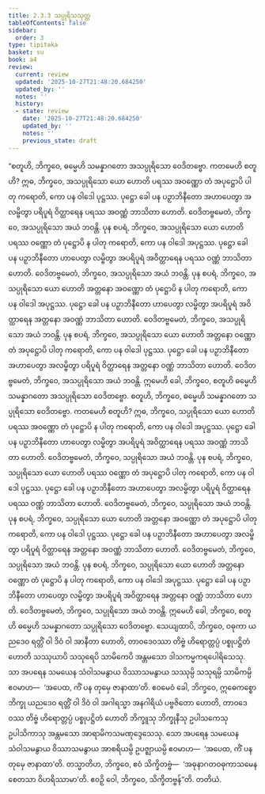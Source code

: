 ```yaml
---
title: 2.3.3 သပ္ပုရိသသုတ္တ
tableOfContents: false
sidebar:
  order: 3
type: tipitaka
basket: su
book: a4
review:
  current: review
  updated: '2025-10-27T21:48:20.684250'
  updated_by: ''
  notes: ''
  history:
  - state: review
    date: '2025-10-27T21:48:20.684250'
    updated_by: ''
    notes: ''
    previous_state: draft
---
```



<ReviewStatus review={frontmatter.review} showDetails={true} />

<HypothesisAnnotation frontmatter={frontmatter} />

<DynamicBreadcrumb />

<Division number="73" book="a4" e="ch" v="15" p="389">

<Paragraph number="527" book="a4">
“စတူဟိ, ဘိက္ခဝေ, ဓမ္မေဟိ သမန္နာဂတော အသပ္ပုရိသော ဝေဒိတဗ္ဗော. ကတမေဟိ စတူဟိ? ဣဓ, ဘိက္ခဝေ, အသပ္ပုရိသော ယော ဟောတိ ပရဿ အဝဏ္ဏော တံ အပုဋ္ဌောပိ ပါတု ကရောတိ, ကော ပန ဝါဒေါ ပုဋ္ဌဿ. ပုဋ္ဌော ခေါ ပန ပဉှာဘိနီတော အဟာပေတွာ အလမ္ဗိတွာ ပရိပူရံ ဝိတ္ထာရေန ပရဿ အဝဏ္ဏံ ဘာသိတာ ဟောတိ. ဝေဒိတဗ္ဗမေတံ, ဘိက္ခဝေ, အသပ္ပုရိသော အယံ ဘဝန္တိ.
</Paragraph>

<Paragraph number="528" book="a4">
ပုန စပရံ, ဘိက္ခဝေ, အသပ္ပုရိသော ယော ဟောတိ ပရဿ ဝဏ္ဏော တံ ပုဋ္ဌောပိ န ပါတု ကရောတိ, ကော ပန ဝါဒေါ အပုဋ္ဌဿ. ပုဋ္ဌော ခေါ ပန ပဉှာဘိနီတော ဟာပေတွာ လမ္ဗိတွာ အပရိပူရံ အဝိတ္ထာရေန ပရဿ ဝဏ္ဏံ ဘာသိတာ ဟောတိ. ဝေဒိတဗ္ဗမေတံ, ဘိက္ခဝေ, အသပ္ပုရိသော အယံ ဘဝန္တိ.
</Paragraph>

<Paragraph number="529" book="a4">
ပုန စပရံ, ဘိက္ခဝေ, အသပ္ပုရိသော ယော ဟောတိ အတ္တနော အဝဏ္ဏော တံ ပုဋ္ဌောပိ န ပါတု ကရောတိ, ကော ပန ဝါဒေါ အပုဋ္ဌဿ. ပုဋ္ဌော ခေါ ပန ပဉှာဘိနီတော ဟာပေတွာ လမ္ဗိတွာ အပရိပူရံ အဝိတ္ထာရေန အတ္တနော အဝဏ္ဏံ ဘာသိတာ ဟောတိ. ဝေဒိတဗ္ဗမေတံ, ဘိက္ခဝေ, အသပ္ပုရိသော အယံ ဘဝန္တိ.
</Paragraph>

<Paragraph number="530" book="a4">
ပုန စပရံ, ဘိက္ခဝေ, အသပ္ပုရိသော ယော ဟောတိ အတ္တနော ဝဏ္ဏော တံ အပုဋ္ဌောပိ ပါတု ကရောတိ, ကော ပန ဝါဒေါ ပုဋ္ဌဿ. ပုဋ္ဌော ခေါ ပန ပဉှာဘိနီတော အဟာပေတွာ အလမ္ဗိတွာ ပရိပူရံ ဝိတ္ထာရေန အတ္တနော ဝဏ္ဏံ ဘာသိတာ ဟောတိ. ဝေဒိတဗ္ဗမေတံ, ဘိက္ခဝေ, အသပ္ပုရိသော အယံ ဘဝန္တိ. ဣမေဟိ ခေါ, ဘိက္ခဝေ, စတူဟိ ဓမ္မေဟိ သမန္နာဂတော အသပ္ပုရိသော ဝေဒိတဗ္ဗော.
</Paragraph>

<Paragraph number="531" book="a4">
စတူဟိ, ဘိက္ခဝေ, ဓမ္မေဟိ သမန္နာဂတော သပ္ပုရိသော ဝေဒိတဗ္ဗော. ကတမေဟိ စတူဟိ? ဣဓ, ဘိက္ခဝေ, သပ္ပုရိသော ယော ဟောတိ ပရဿ အဝဏ္ဏော တံ ပုဋ္ဌောပိ န ပါတု ကရောတိ, ကော ပန ဝါဒေါ အပုဋ္ဌဿ. ပုဋ္ဌော ခေါ ပန ပဉှာဘိနီတော ဟာပေတွာ လမ္ဗိတွာ အပရိပူရံ အဝိတ္ထာရေန ပရဿ အဝဏ္ဏံ ဘာသိတာ ဟောတိ. ဝေဒိတဗ္ဗမေတံ, ဘိက္ခဝေ, သပ္ပုရိသော အယံ ဘဝန္တိ.
</Paragraph>

<Paragraph number="532" book="a4">
ပုန စပရံ, ဘိက္ခဝေ, သပ္ပုရိသော ယော ဟောတိ ပရဿ ဝဏ္ဏော တံ အပုဋ္ဌောပိ ပါတု ကရောတိ, ကော ပန ဝါဒေါ ပုဋ္ဌဿ. ပုဋ္ဌော ခေါ ပန ပဉှာဘိနီတော အဟာပေတွာ အလမ္ဗိတွာ ပရိပူရံ ဝိတ္ထာရေန ပရဿ ဝဏ္ဏံ ဘာသိတာ ဟောတိ. ဝေဒိတဗ္ဗမေတံ, ဘိက္ခဝေ, သပ္ပုရိသော အယံ ဘဝန္တိ.
</Paragraph>

<Paragraph number="533" book="a4">
ပုန စပရံ, ဘိက္ခဝေ, သပ္ပုရိသော ယော ဟောတိ အတ္တနော အဝဏ္ဏော တံ အပုဋ္ဌောပိ ပါတု ကရောတိ, ကော ပန ဝါဒေါ ပုဋ္ဌဿ. ပုဋ္ဌော ခေါ ပန ပဉှာဘိနီတော အဟာပေတွာ အလမ္ဗိတွာ ပရိပူရံ ဝိတ္ထာရေန အတ္တနော အဝဏ္ဏံ ဘာသိတာ ဟောတိ. ဝေဒိတဗ္ဗမေတံ, ဘိက္ခဝေ, သပ္ပုရိသော အယံ ဘဝန္တိ.
</Paragraph>

<Paragraph number="534" book="a4">
ပုန စပရံ, ဘိက္ခဝေ, သပ္ပုရိသော ယော ဟောတိ အတ္တနော ဝဏ္ဏော တံ ပုဋ္ဌောပိ န ပါတု ကရောတိ, ကော ပန ဝါဒေါ အပုဋ္ဌဿ. ပုဋ္ဌော ခေါ ပန ပဉှာဘိနီတော ဟာပေတွာ လမ္ဗိတွာ အပရိပူရံ အဝိတ္ထာရေန အတ္တနော ဝဏ္ဏံ ဘာသိတာ ဟောတိ. ဝေဒိတဗ္ဗမေတံ, ဘိက္ခဝေ, သပ္ပုရိသော အယံ ဘဝန္တိ. ဣမေဟိ ခေါ, ဘိက္ခဝေ, စတူဟိ ဓမ္မေဟိ သမန္နာဂတော သပ္ပုရိသော ဝေဒိတဗ္ဗော.
</Paragraph>

<Paragraph number="535" book="a4">
သေယျထာပိ, ဘိက္ခဝေ, ဝဓုကာ ယညဒေဝ ရတ္တိံ ဝါ ဒိဝံ ဝါ အာနီတာ ဟောတိ, တာဝဒေဝဿာ တိဗ္ဗံ ဟိရောတ္တပ္ပံ ပစ္စုပဋ္ဌိတံ ဟောတိ သဿုယာပိ သသုရေပိ သာမိကေပိ အန္တမသော ဒါသကမ္မကရပေါရိသေသု. သာ အပရေန သမယေန သံဝါသမနွာယ ဝိဿာသမနွာယ သဿုမ္ပိ သသုရမ္ပိ သာမိကမ္ပိ ဧဝမာဟ—  ‘အပေထ, ကိံ ပန တုမှေ ဇာနာထာ’တိ. ဧဝမေဝံ ခေါ, ဘိက္ခဝေ, ဣဓေကစ္စော ဘိက္ခု ယညဒေဝ ရတ္တိံ ဝါ ဒိဝံ ဝါ အဂါရသ္မာ အနဂါရိယံ ပဗ္ဗဇိတော ဟောတိ, တာဝဒေဝဿ တိဗ္ဗံ ဟိရောတ္တပ္ပံ ပစ္စုပဋ္ဌိတံ ဟောတိ ဘိက္ခူသု ဘိက္ခုနီသု ဥပါသကေသု ဥပါသိကာသု အန္တမသော အာရာမိကသမဏုဒ္ဒေသေသု. သော အပရေန သမယေန သံဝါသမနွာယ ဝိဿာသမနွာယ အာစရိယမ္ပိ ဥပဇ္ဈာယမ္ပိ ဧဝမာဟ—  ‘အပေထ, ကိံ ပန တုမှေ ဇာနာထာ’တိ. တသ္မာတိဟ, ဘိက္ခဝေ, ဧဝံ သိက္ခိတဗ္ဗံ—  ‘အဓုနာဂတဝဓုကာသမေန စေတသာ ဝိဟရိဿာမာ’တိ. ဧဝဉှိ ဝေါ, ဘိက္ခဝေ, သိက္ခိတဗ္ဗန်”တိ.

</Paragraph>
</Division>

<Paragraph number="536" type="center" book="a4">
တတိယံ.
</Paragraph>